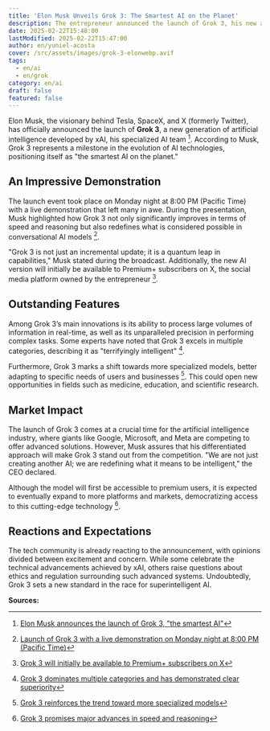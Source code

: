 ```yaml
---
title: 'Elon Musk Unveils Grok 3: The Smartest AI on the Planet'
description: The entrepreneur announced the launch of Grok 3, his new artificial intelligence model, promising significant advances in speed and reasoning. Learn more about this revolutionary technology.
date: 2025-02-22T15:48:00
lastModified: 2025-02-22T15:47:00
author: en/yuniel-acosta
cover: /src/assets/images/grok-3-elonwebp.avif
tags:
  - en/ai
  - en/grok
category: en/ai
draft: false
featured: false
---
```

Elon Musk, the visionary behind Tesla, SpaceX, and X (formerly Twitter), has officially announced the launch of **Grok 3**, a new generation of artificial intelligence developed by xAI, his specialized AI team [^1]. According to Musk, Grok 3 represents a milestone in the evolution of AI technologies, positioning itself as "the smartest AI on the planet."

## An Impressive Demonstration

The launch event took place on Monday night at 8:00 PM (Pacific Time) with a live demonstration that left many in awe. During the presentation, Musk highlighted how Grok 3 not only significantly improves in terms of speed and reasoning but also redefines what is considered possible in conversational AI models [^6].

"Grok 3 is not just an incremental update; it is a quantum leap in capabilities," Musk stated during the broadcast. Additionally, the new AI version will initially be available to Premium+ subscribers on X, the social media platform owned by the entrepreneur [^3].

## Outstanding Features

Among Grok 3’s main innovations is its ability to process large volumes of information in real-time, as well as its unparalleled precision in performing complex tasks. Some experts have noted that Grok 3 excels in multiple categories, describing it as "terrifyingly intelligent" [^10].

Furthermore, Grok 3 marks a shift towards more specialized models, better adapting to specific needs of users and businesses [^7]. This could open new opportunities in fields such as medicine, education, and scientific research.

## Market Impact

The launch of Grok 3 comes at a crucial time for the artificial intelligence industry, where giants like Google, Microsoft, and Meta are competing to offer advanced solutions. However, Musk assures that his differentiated approach will make Grok 3 stand out from the competition. "We are not just creating another AI; we are redefining what it means to be intelligent," the CEO declared.

Although the model will first be accessible to premium users, it is expected to eventually expand to more platforms and markets, democratizing access to this cutting-edge technology [^4].

## Reactions and Expectations

The tech community is already reacting to the announcement, with opinions divided between excitement and concern. While some celebrate the technical advancements achieved by xAI, others raise questions about ethics and regulation surrounding such advanced systems. Undoubtedly, Grok 3 sets a new standard in the race for superintelligent AI.

**Sources:**
[^1]: [Elon Musk announces the launch of Grok 3, "the smartest AI"](https://www.lasexta.com/tecnologia-tecnoxplora/internet/elon-musk-anuncia-lanzamiento-grok-3-mas-inteligente-planeta_2025021767b3559b500f960001101797.html)
[^3]: [Grok 3 will initially be available to Premium+ subscribers on X](https://www.instagram.com/mbitschool/p/DGQCQiCKhzu/)
[^4]: [Grok 3 promises major advances in speed and reasoning](https://es.wired.com/articulos/elon-musk-anuncia-lanzamiento-de-grok-3-la-ia-mas-inteligente-de-la-tierra-asegura)
[^5]: [Live demonstration of Grok 3 on Tuesday, February 18, at 9:30 AM IST](https://quondos.com/mag/el-lanzamiento-de-grok-3-el-nuevo-chatbot-de-xai-de-elon-musk-llega-con-demo-en-vivo/)
[^6]: [Launch of Grok 3 with a live demonstration on Monday night at 8:00 PM (Pacific Time)](https://www.elmundo.es/tecnologia/creadores/2025/02/16/67b198e1e4d4d84d578b4594.html)
[^7]: [Grok 3 reinforces the trend toward more specialized models](https://openexpoeurope.com/es/lanzado-grok-3-como-la-nueva-apuesta-de-xai-y-elon-musk/)
[^8]: [Official release date confirmed for February 2025](https://www.eldemocrata.com/elon-musk-da-fecha-para-el-lanzamiento-de-grok-3-la-ia-mas-inteligente-del-planeta/)
[^9]: [Grok 3 is the version launched in February 2025](https://www.xataka.com/basics/grok-3-que-principales-novedades-nuevo-modelo-inteligencia-artificial-xai)
[^10]: [Grok 3 dominates multiple categories and has demonstrated clear superiority](https://www.elfinanciero.com.mx/tech/2025/02/18/musk-lanza-grok-3-que-sabemos-del-nuevo-modelo-de-ia/)
